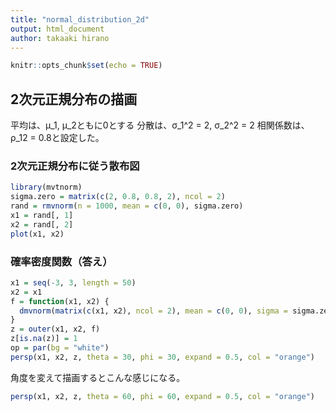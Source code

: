 ```yaml
---
title: "normal_distribution_2d"
output: html_document
author: takaaki hirano
---
```


```r
knitr::opts_chunk$set(echo = TRUE)
```

## 2次元正規分布の描画
平均は、μ_1, μ_2ともに0とする
分散は、σ_1^2 = 2, σ_2^2 = 2
相関係数は、ρ_12 = 0.8と設定した。

### 2次元正規分布に従う散布図
```r
library(mvtnorm)
sigma.zero = matrix(c(2, 0.8, 0.8, 2), ncol = 2)
rand = rmvnorm(n = 1000, mean = c(0, 0), sigma.zero)
x1 = rand[, 1]
x2 = rand[, 2]
plot(x1, x2)
```


### 確率密度関数（答え）
```r
x1 = seq(-3, 3, length = 50)
x2 = x1
f = function(x1, x2) {
  dmvnorm(matrix(c(x1, x2), ncol = 2), mean = c(0, 0), sigma = sigma.zero)
}
z = outer(x1, x2, f)
z[is.na(z)] = 1
op = par(bg = "white")
persp(x1, x2, z, theta = 30, phi = 30, expand = 0.5, col = "orange")  
```

角度を変えて描画するとこんな感じになる。
```r
persp(x1, x2, z, theta = 60, phi = 60, expand = 0.5, col = "orange")  
```